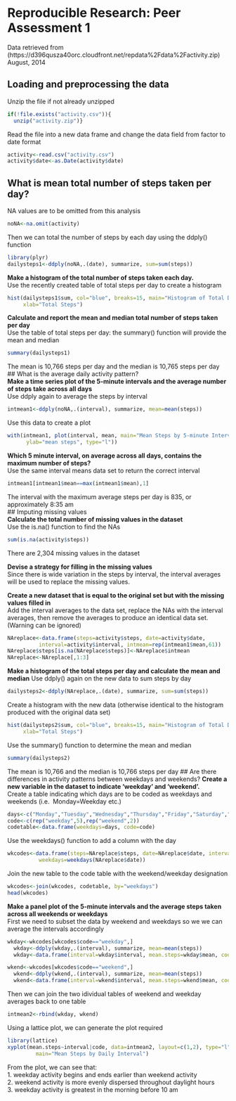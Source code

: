 # Reproducible Research: Peer Assessment 1

Data retrieved from (https://d396qusza40orc.cloudfront.net/repdata%2Fdata%2Factivity.zip)  
August, 2014

## Loading and preprocessing the data
Unzip the file if not already unzipped
```r
if(!file.exists("activity.csv")){
  unzip("activity.zip")}
```
Read the file into a new data frame and change the data field from factor to 
date format
```r
activity<-read.csv("activity.csv")
activity$date<-as.Date(activity$date)
```

## What is mean total number of steps taken per day?  
NA values are to be omitted from this analysis
```r
noNA<-na.omit(activity)
```
Then we can total the number of steps by each day using the ddply() function
```r
library(plyr)
dailysteps1<-ddply(noNA,.(date), summarize, sum=sum(steps))
```
**Make a histogram of the total number of steps taken each day.**  
Use the recently created table of total steps per day to create a histogram
```r
hist(dailysteps1$sum, col="blue", breaks=15, main="Histogram of Total Daily Steps", 
     xlab="Total Steps")
```
  
**Calculate and report the mean and median total number of steps taken per day**  
Use the table of total steps per day: the summary() function will provide the
mean and median
```r
summary(dailysteps1)
```
  
The mean is 10,766 steps per day and the median is 10,765 steps per day  
## What is the average daily activity pattern?  
**Make a time series plot of the 5-minute intervals and the average number of steps
take across all days**  
Use ddply again to average the steps by interval
```r
intmean1<-ddply(noNA,.(interval), summarize, mean=mean(steps))
```
Use this data to create a plot
```r
with(intmean1, plot(interval, mean, main="Mean Steps by 5-minute Interval", 
      ylab="mean steps", type="l"))
```
  
**Which 5 minute interval, on average across all days, contains the maximum number of steps?**  
Use the same interval means data set to return the correct interval
```r
intmean1[intmean1$mean==max(intmean1$mean),1]
```
  
The interval with the maximum average steps per day is 835, or approximately 8:35 am  
## Imputing missing values  
**Calculate the total number of missing values in the dataset**  
Use the is.na() function to find the NAs
```r
sum(is.na(activity$steps))
```
  
There are 2,304 missing values in the dataset  
  
**Devise a strategy for filling in the missing values**  
Since there is wide variation in the steps by interval, the interval averages will be
used to replace the missing values.  
  
**Create a new dataset that is equal to the original set but with the missing values
filled in**  
Add the interval averages to the data set, replace the NAs with the interval averages,
then remove the averages to produce an identical data set. (Warning can be ignored)

```r
NAreplace<-data.frame(steps=activity$steps, date=activity$date, 
          interval=activity$interval, intmean=rep(intmean1$mean,61))
NAreplace$steps[is.na(NAreplace$steps)]<-NAreplace$intmean
NAreplace<-NAreplace[,1:3]
```
  
**Make a histogram of the total steps per day and calculate the mean and median**
Use ddply() again on the new data to sum steps by day
```r
dailysteps2<-ddply(NAreplace,.(date), summarize, sum=sum(steps))
```
Create a histogram with the new data (otherwise identical to the histogram produced with the original data set)
```r
hist(dailysteps2$sum, col="blue", breaks=15, main="Histogram of Total Daily Steps; NAs Replaced", 
     xlab="Total Steps")
```
  
Use the summary() function to determine the mean and median
```r
summary(dailysteps2)
```
The mean is 10,766 and the median is 10,766 steps per day 
## Are there differences in activity patterns between weekdays and weekends?
**Create a new variable in the dataset to indicate 'weekday' and 'weekend'.**  
Create a table indicating which days are to be coded as weekdays and weekends (i.e. 
Monday=Weekday etc.)
```r
days<-c("Monday","Tuesday","Wednesday","Thursday","Friday","Saturday","Sunday")
code<-c(rep("weekday",5),rep("weekend",2))
codetable<-data.frame(weekdays=days, code=code)
```
Use the weekdays() function to add a column with the day
```r
wkcodes<-data.frame(steps=NAreplace$steps, date=NAreplace$date, interval=NAreplace$interval,
          weekdays=weekdays(NAreplace$date))
```
Join the new table to the code table with the weekend/weekday designation
```r
wkcodes<-join(wkcodes, codetable, by="weekdays")
head(wkcodes)
```
  
**Make a panel plot of the 5-minute intervals and the average steps taken across all weekends or weekdays**  
First we need to subset the data by weekend and weekdays so we we can average the intervals accordingly
```r
wkday<-wkcodes[wkcodes$code=="weekday",]
  wkday<-ddply(wkday,.(interval), summarize, mean=mean(steps))
  wkday<-data.frame(interval=wkday$interval, mean.steps=wkday$mean, code=rep("weekday",288))

wkend<-wkcodes[wkcodes$code=="weekend",]
  wkend<-ddply(wkend,.(interval), summarize, mean=mean(steps))
  wkend<-data.frame(interval=wkend$interval, mean.steps=wkend$mean, code=rep("weekend",288))
```
Then we can join the two idividual tables of weekend and weekday averages back to one table
```r
intmean2<-rbind(wkday, wkend)
```
Using a lattice plot, we can generate the plot required
```r
library(lattice)
xyplot(mean.steps~interval|code, data=intmean2, layout=c(1,2), type="l", 
         main="Mean Steps by Daily Interval")
```
  
From the plot, we can see that:  
1. weekday activity begins and ends earlier than weekend activity  
2. weekend activity is more evenly dispersed throughout daylight hours  
3. weekday activity is greatest in the morning before 10 am  